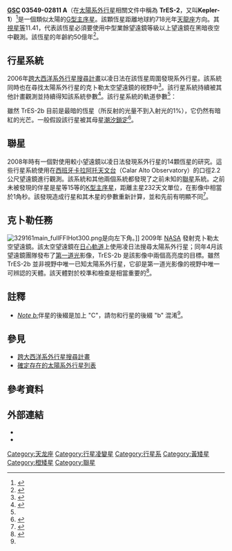 {{Starbox begin
| name = [[導引星表|GSC]] 03549-02811
}}
{{Starbox image |
| image = [[Image:Kepler_First_Light_Detail_TrES-2.jpg|250px]]
| caption = GSC 03549-02811 和 TrES-2b 在[[克卜勒太空望遠鏡|克卜勒太空望遠鏡]]視野中所見。[[天球坐标系统|天求北方]]是向左<sup id="fn_a_back">[[#fn_a|a]]</sup>''
}}
{{Starbox observe 2s |
| epoch = [[J2000.0|J2000.0]]
| constell = [[天龍座|天龍座]]
| component1 = A
| ra1 = {{RA|19|07|14.035}}<ref name="SIMBAD" />
| dec1 = {{DEC|+49|18|59.07}}<ref name="SIMBAD" />
| appmag_v1 = 11.41
| component2 = C<sup id="fn_a_back">[[#fn_a|a]]</sup>
| ra2 = ~{{RA|19|07|14}}<ref name="binary"/>
| dec2 = ~{{DEC|+49|18|59}}<ref name="binary"/>
| appmag_v2 = 14.73<ref name="binary"/>
}}
{{Starbox character
| class = G0V<ref name="SIMBAD" />/K<ref name="binary"/>
| appmag_1_passband = B
| appmag_1 = ~12.030<ref name="SIMBAD" />
| appmag_2_passband = V
| appmag_2 = {{val|11.411|0.005}}<ref name="SIMBAD" />
| appmag_3_passband = J
| appmag_3 = {{val|10.232|0.020}}<ref name="SIMBAD" />
| appmag_4_passband = H
| appmag_4 = {{val|9.920|0.026}}<ref name="SIMBAD" />
| appmag_5_passband = K
| appmag_5 = {{val|9.846|0.022}}<ref name="SIMBAD" />
}}
{{Starbox astrometry
| prop_mo_ra = 2.9<ref name="SIMBAD" />
| prop_mo_dec = -3.4<ref name="SIMBAD" />
| dist_ly = {{val|718|33}}
| dist_pc = {{val|220|10}}
}}
{{Starbox detail
| age = {{val|5.1|2.7|-2.3|e=9}}<ref name="impro" />
| metal = {{val|-0.15|0.1}}<ref name="impro" />
| mass = 1.05<ref name="binary"/>/0.67<ref name="binary"/>
| radius = {{val|1.000|+0.036|-0.033}}<ref name="impro" />
| temperature = {{val|5850|50}}<ref name="impro" />
}}
{{Starbox catalog
| names = [[TrES-2b|TrES-2]] Parent Star, {{KIC|11446443}}, [[Kepler_Object_of_Interest|KOI 1]], [[2微米全天巡天|2MASS]] J19071403+4918590, [[依巴谷星表|TYC]] 3549-2811-1<ref name="SIMBAD" />
}}
{{Starbox reference
| Simbad=GSC03549-02811
| EPE=TrES-2
}}
{{Starbox end}}
'''[[導引星表|GSC]] 03549-02811 A'''（在[[太陽系外行星|太陽系外行星]]相關文件中稱為 '''TrES-2'''，又叫'''Kepler-1'''）<ref name="Mislis">{{cite arXiv |author=D. Mislis, S. Schroter, J.H.M.M. Schmitt, O. Cordes, K. Reif  |eprint=0912.4428 |title=Multi-band transit observations of the TrES-2b exoplanet |class= |year=astro-ph.EP |version=v1 |accessdate=2009-12-23 }}</ref>是一個類似太陽的[[G型主序星|G型主序星]]。該顆恆星距離地球約718光年[[天龍座|天龍座]]方向。其[[星等|視星等]]11.41，代表該恆星必須要使用中型業餘望遠鏡等級以上望遠鏡在黑暗夜空中觀測。該恆星的年齡約50億年<ref name="SIMBAD">{{cite web
 | url=http://simbad.u-strasbg.fr/simbad/sim-id?Ident=GSC03549-02811
 | title=SIMBAD query result: NAME TrES-2 Parent Star  -- Star
 | publisher=Centre de Données astronomiques de Strasbourg
 | accessdate=2009-04-22
 | archive-date=2012-02-16
 | archive-url=https://www.webcitation.org/65VLRCO7c?url=http://simbad.u-strasbg.fr/simbad/sim-id?Ident=GSC03549-02811
 | dead-url=no
 }}</ref>。

==行星系統==
2006年[[跨大西洋系外行星搜尋計畫|跨大西洋系外行星搜尋計畫]]以凌日法在該恆星周圍發現系外行星。該系統同時也在尋找太陽系外行星的克卜勒太空望遠鏡的視野中<ref name="disco">{{cite journal
 |author  = O'Donovan ''et al.''
 |title   = TrES-2: The First Transiting Planet in the Kepler Field
 |journal = The [[Astrophysical_Journal|Astrophysical Journal]] Letters
 |url     = http://www.iop.org/EJ/article/-search=64845589.1/1538-4357/651/1/L61/21047.html
 |volume  = 651
 |issue   = 1
 |date    = October 16, 2006
 |pages   = L61–L64
 |doi     = 10.1086/509123
 |last2   = Charbonneau
 |first2  = David
 |last3   = Mandushev
 |first3  = Georgi
 |last4   = Dunham
 |first4  = Edward W.
 |last5   = Latham
 |first5  = David W.
 |last6   = Torres
 |first6  = Guillermo
 |last7   = Sozzetti
 |first7  = Alessandro
 |last8   = Brown
 |first8  = Timothy M.
 |last9   = Trauger
 |first9  = John T.
 |bibcode = 2006ApJ...651L..61O
 |arxiv   = astro-ph/0609335
}}{{Dead link|date=2018年8月 |bot=InternetArchiveBot |fix-attempted=yes }}</ref>。該行星系統持續被其他計畫觀測並持續得知該系統參數<ref name="impro">{{cite journal
| title=Improving Stellar and Planetary Parameters of Transiting Planet Systems: The Case of TrES-2
| journal=The [[Astrophysical_Journal|Astrophysical Journal]]
| url=http://www.iop.org/EJ/article/0004-637X/664/2/1190/71636.html
| author=Alessandro Sozzetti ''et al.''
| date= August 1, 2007 |  volume=664
| issue=2
| pages=1190–1198
| doi=10.1086/519214
| bibcode=2007ApJ...664.1190S}}</ref>。該行星系統的軌道參數<ref name="binary"/>：

{{OrbitboxPlanet begin}}
{{OrbitboxPlanet
| exoplanet = [[TrES-2b|TrES-2b]]
| mass = {{val|1.199|0.052}}<ref name="binary"/>
| period = {{val|2.47063|0.00001}}<ref name="disco"/>
| semimajor = {{val|0.03556|0.00075}}<ref name="binary"/>
| eccentricity = 0
}}
{{Orbitbox end}}

雖然 TrES-2b 目前是最暗的恆星（所反射的光量不到入射光的1%），它仍然有暗紅的光芒。一般假設該行星被其母星[[潮汐鎖定|潮汐鎖定]]<ref>{{Cite web |url=http://news.yahoo.com/coal-black-alien-planet-darkest-ever-seen-220601419.html |title=存档副本 |accessdate=2011-12-14 |archive-date=2020-11-11 |archive-url=https://web.archive.org/web/20201111201753/http://news.yahoo.com/coal-black-alien-planet-darkest-ever-seen-220601419.html |dead-url=no }}</ref>。

==聯星==
2008年時有一個對使用較小望遠鏡以凌日法發現系外行星的14顆恆星的研究。這些行星系統使用在[[西班牙|西班牙]][[卡拉阿托天文台|卡拉阿托天文台]]（Calar Alto Observatory）的口徑2.2公尺望遠鏡進行觀測。該系統和其他兩個系統都發現了之前未知的[[聯星|聯星]]系統。之前未被發現的伴星是星等15等的[[橙矮星|K型主序星]]，距離主星232天文單位，在影像中相當於1角秒。該發現造成行星和其木星的參數重新計算，並和先前有明顯不同<ref name=binary>{{cite journal
| url=http://www.mpia.de/homes/henning/Publications/daemgen.pdf
| format=PDF
| title=Binarity of transit host stars — Implications for planetary parameters
| year=2009
| volume=498
| issue=2
| pages=567–574
| author=Daemgen ''et al.''
| journal=[[Astronomy_and_Astrophysics|Astronomy and Astrophysics]]
| doi=10.1051/0004-6361/200810988
| last2=Hormuth
| first2=F.
| last3=Brandner
| first3=W.
| last4=Bergfors
| first4=C.
| last5=Janson
| first5=M.
| last6=Hippler
| first6=S.
| last7=Henning
| first7=T.
| bibcode=2009A&A...498..567D
| access-date=2011-12-14
| archive-date=2012-03-06
| archive-url=https://web.archive.org/web/20120306011905/http://www.mpia.de/homes/henning/Publications/daemgen.pdf
| dead-url=no
}}</ref>。

==克卜勒任務==
{{main|克卜勒太空望遠鏡}}

[[File:329161main_fullFFIHot300.png|thumb]]是向左下角。]]
2009年 [[NASA|NASA]] 發射克卜勒太空望遠鏡。該太空望遠鏡在[[日心軌道|日心軌道]]上使用凌日法搜尋太陽系外行星；同年4月該望遠鏡團隊發布了[[開光|第一道光]]影像，TrES-2b 是該影像中兩個高亮度的目標。雖然 TrES-2b 並非視野中唯一已知太陽系外行星，它卻是第一道光影像的視野中唯一可辨認的天體。該天體對於校準和檢查是相當重要的<ref name="kepler">{{cite web
| title=Kepler Eyes Cluster and Known Planet
| url=http://www.nasa.gov/mission_pages/kepler/multimedia/images/fullFFIHot300.html
| publisher=NASA
| date=2009-04-16
| accessdate=2009-05-09
| archive-date=2015-10-22
| archive-url=https://web.archive.org/web/20151022024708/http://www.nasa.gov/mission_pages/kepler/multimedia/images/fullFFIHot300.html
| dead-url=no
}}</ref>。

==註釋==
* <cite id="fn_b">[[#fn_b_back|Note b:]]</cite>伴星的後綴是加上 "C"，請勿和行星的後綴 "b" 混淆<ref name=binary/>。

==參見==
* [[跨大西洋系外行星搜尋計畫|跨大西洋系外行星搜尋計畫]]
* [[確定存在的太陽系外行星列表|確定存在的太陽系外行星列表]]

==參考資料==
{{reflist}}

==外部連結==
* {{cite web
|url=http://www.nasa.gov/mission_pages/kepler/multimedia/images/TrES2Hot300.html
|title=Host to 'Hot Jupiter' (labeled)
|accessdate=2009-04-28
|work=multimedia/images
|publisher=NASA
|date=2009-04-16
|archive-date=2013-04-07
|archive-url=https://web.archive.org/web/20130407143904/http://www.nasa.gov/mission_pages/kepler/multimedia/images/TrES2Hot300.html
|dead-url=no
}}
* {{cite web
 |url          = http://media4.obspm.fr/exoplanets/base/etoile.php?nom=TrES-2
 |title        = TrES-2
 |work         = Exoplanets
 |accessdate   = 2009-04-28
 |archive-url  = https://web.archive.org/web/20091125020320/http://media4.obspm.fr/exoplanets/base/etoile.php?nom=TrES-2
 |archive-date = 2009-11-25
 |dead-url     = yes
}}

<!-- Sky coordinates -->
{{Sky|19|07|14|+|49|18|59}}

<!-- Categories -->
[[Category:天龙座|Category:天龙座]]
[[Category:行星凌變星|Category:行星凌變星]]
[[Category:行星系|Category:行星系]]
[[Category:黃矮星|Category:黃矮星]]
[[Category:橙矮星|Category:橙矮星]]
[[Category:聯星|Category:聯星]]